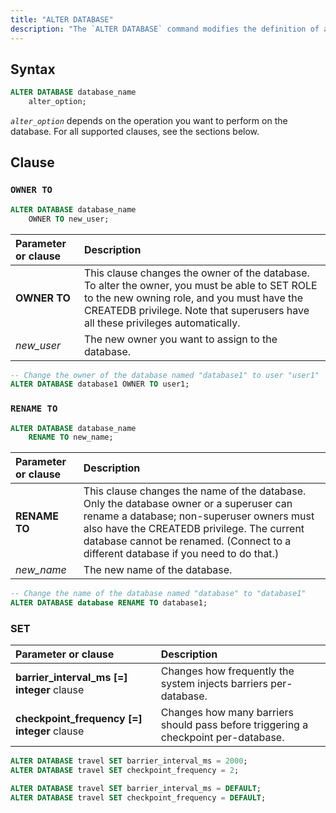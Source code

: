 ```yaml
---
title: "ALTER DATABASE"
description: "The `ALTER DATABASE` command modifies the definition of a database."
---
```


## Syntax

```sql
ALTER DATABASE database_name
    alter_option;
```

_`alter_option`_ depends on the operation you want to perform on the database. For all supported clauses, see the sections below.

## Clause
### `OWNER TO`

```sql
ALTER DATABASE database_name
    OWNER TO new_user;
```

| Parameter or clause | Description                                                                                                                                                                                                                     |
| :------------------ | :------------------------------------------------------------------------------------------------------------------------------------------------------------------------------------------------------------------------------ |
| **OWNER TO**        | This clause changes the owner of the database. To alter the owner, you must be able to SET ROLE to the new owning role, and you must have the CREATEDB privilege. Note that superusers have all these privileges automatically. |
| _new\_user_         | The new owner you want to assign to the database.                                                                                                                                                                               |

```sql
-- Change the owner of the database named "database1" to user "user1"
ALTER DATABASE database1 OWNER TO user1;
```

### `RENAME TO`

```sql
ALTER DATABASE database_name
    RENAME TO new_name;
```

| Parameter or clause | Description                                                                                                                                                                                                                                                               |
| :------------------ | :------------------------------------------------------------------------------------------------------------------------------------------------------------------------------------------------------------------------------------------------------------------------ |
| **RENAME TO**       | This clause changes the name of the database. Only the database owner or a superuser can rename a database; non-superuser owners must also have the CREATEDB privilege. The current database cannot be renamed. (Connect to a different database if you need to do that.) |
| _new\_name_         | The new name of the database.                                                                                                                                                                                                                                             |

```sql
-- Change the name of the database named "database" to "database1"
ALTER DATABASE database RENAME TO database1;
```

### SET

| Parameter or clause | Description                                                                                                                                                                                                                                                               |
| :------------------ | :------------------------------------------------------------------------------------------------------------------------------------------------------------------------------------------------------------------------------------------------------------------------ |
| **barrier_interval_ms [=] integer** clause | Changes how frequently the system injects barriers per-database.|
| **checkpoint_frequency [=] integer** clause | Changes how many barriers should pass before triggering a checkpoint per-database.|

```sql Alter existing database
ALTER DATABASE travel SET barrier_interval_ms = 2000;
ALTER DATABASE travel SET checkpoint_frequency = 2;
```

```sql Revert to global default
ALTER DATABASE travel SET barrier_interval_ms = DEFAULT;
ALTER DATABASE travel SET checkpoint_frequency = DEFAULT;
```
